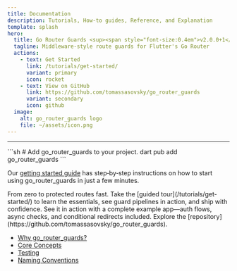 ```yaml
---
title: Documentation
description: Tutorials, How‑to guides, Reference, and Explanation
template: splash
hero:
  title: Go Router Guards <sup><span style="font-size:0.4em">v2.0.0+1</span></sup>
  tagline: Middleware-style route guards for Flutter's Go Router
  actions:
    - text: Get Started
      link: /tutorials/get-started/
      variant: primary
      icon: rocket
    - text: View on GitHub
      link: https://github.com/tomassasovsky/go_router_guards
      variant: secondary
      icon: github
  image:
    alt: go_router_guards logo
    file: ~/assets/icon.png
---
```



<hr />

<CardGrid>

<SplitCard title="Get Started" icon="rocket">
  ```sh
  # Add go_router_guards to your project.
  dart pub add go_router_guards
  ```

  Our [getting started guide](/tutorials/get-started/) has step‑by‑step instructions on how to start using go_router_guards in just a few minutes.

</SplitCard>

<Card title="Take a guided tour" icon="star">
  From zero to protected routes fast. Take the [guided tour](/tutorials/get-started/) to learn the essentials, see guard pipelines in action, and ship with confidence.
</Card>

<Card title="Build with Guards" icon="laptop">
  See it in action with a complete example app—auth flows, async checks, and conditional redirects included. Explore the [repository](https://github.com/tomassasovsky/go_router_guards).
</Card>

</CardGrid>

<ListCard title="Learn" icon="open-book">

  - [Why go_router_guards?](/explanation/why-go-router-guards)
  - [Core Concepts](/explanation/core-concepts)
  - [Testing](/how-to/testing)
  - [Naming Conventions](/reference/naming-conventions)

</ListCard>

<Discord joinCta="Star us on GitHub" href="https://github.com/tomassasovsky/go_router_guards" />
